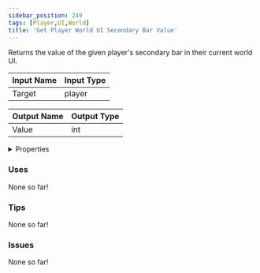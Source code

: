 ```yaml
---
sidebar_position: 249
tags: [Player,UI,World]
title: 'Get Player World UI Secondary Bar Value'
---
```


Returns the value of the given player's secondary bar in their current world UI.



<DocusaurusSvg />

| Input Name | Input Type |
|-----------|-----------|
| Target | player |

| Output Name | Output Type |
|-----------|-----------|
| Value | int |


<details>
  <summary>Properties</summary>
  <div>
    <div>
    <table>
      <thead>
        <tr>
          <th>Is beta required?</th>
          <th>No</th>
        </tr>
        <tr>
          <th>Is this chip a trolling risk?</th>
          <th>No</th>
        </tr>
        <tr>
          <th>Is this chip a role assignment risk?</th>
          <th>No</th>
        </tr>
        <tr>
          <th>Chip UUID</th>
          <th>cafb066f-d6f5-4a1a-a833-e1a0186c6d8e</th>
        </tr>
        <tr>
          <th>Room availability</th>
          <th>Available everywhere</th>
        </tr>
      </thead>
    </table>
    </div>
  </div>
</details>

### Uses

None so far!

### Tips

None so far!

### Issues

None so far!